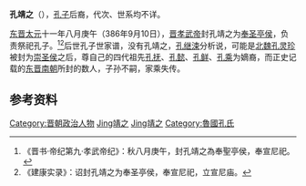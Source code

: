 '''孔靖之'''（{{bd|？||？||catIdx=Kong孔靖之}}），[[孔子|孔子]]后裔，代次、世系均不详。

[[东晋|东晋]][[太元_(东晋)|太元]]十一年八月庚午（386年9月10日），[[晋孝武帝|晋孝武帝]]封孔靖之为[[奉圣亭侯|奉圣亭侯]]，负责祭祀孔子。<ref>《晋书·帝纪第九·孝武帝纪》：秋八月庚午，封孔靖之為奉聖亭侯，奉宣尼祀。</ref><ref>《建康实录》：诏封孔靖之为奉圣亭侯，奉宣尼祀，立宣尼庙。</ref>后世孔子世家谱，没有孔靖之，[[孔继涑|孔继涑]]分析说，可能是[[北魏|北魏]][[孔灵珍|孔灵珍]]被封为[[崇圣侯|崇圣侯]]之后，尊自己的四代祖先[[孔抚|孔抚]]、[[孔懿|孔懿]]、[[孔鲜|孔鲜]]、[[孔乘|孔乘]]为嫡裔，而正史记载的[[东晋|东晋]][[南朝|南朝]]所封的数人，子孙不嗣，家乘失传。
{{start box}}
{{s-before|[[孔亭|孔亭]]}}
{{s-title|[[东晋|东晋]][[奉圣亭侯|奉圣亭侯]]|386年—431年之前}}
{{s-after|[[孔继之|孔继之]]}}
{{end box}}
==参考资料== 
{{reflist}}
{{衍圣公}}
{{DEFAULTSORT:Kong孔靖之}}
[[Category:晋朝政治人物|Category:晋朝政治人物]]
[[Category:孔子后裔|Jing靖之]]
[[Category:孔姓|Jing靖之]]
[[Category:魯國孔氏|Category:魯國孔氏]]